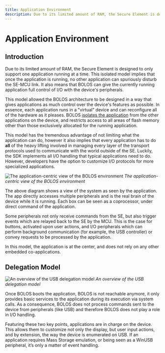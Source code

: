 ---
title: Application Environment
description: Due to its limited amount of RAM, the Secure Element is designed to only support one application running at a time. This isolated model implies that once the application is running, no other application can spuriously disturb the SE-MCU link. 
---

# Application Environment

## Introduction

Due to its limited amount of RAM, the Secure Element is designed to only support one application running at a time. This isolated model implies that once the application is running, no other application can spuriously disturb the SE-MCU link. It also means that BOLOS can give the currently running application full control of I/O with the device's peripherals.

This model allowed the BOLOS architecture to be designed in a way that gives applications as much control over the device's features as possible. In essence, each application runs in a "virtual" device and can reconfigure all of the hardware as it pleases. BOLOS [isolates the application](../psd/application-isolation/) from the other applications on the device, and restricts access to all areas of flash memory other than those exclusively allocated for the running application.

This model has the tremendous advantage of not limiting what the application can do, however it also implies that every application has to do **all** of the heavy lifting involved in managing every layer of the transport protocols used to communicate with the world outside of the SE. Luckily, the SDK implements all I/O handling that typical applications need to do. However, developers have the option to customize I/O protocols for more specialized applications.

![The application-centric view of the BOLOS environment](/app_centric_view.png)
*The application-centric view of the BOLOS environment*


The above diagram shows a view of the system as seen by the application. The app directly accesses multiple peripherals and is the real brain of the device while it is running. Each box can be seen as a coprocessor, under direct command of the application.

Some peripherals not only receive commands from the SE, but also trigger events which are relayed back to the SE by the MCU. This is the case for buttons, activated upon user actions, and I/O peripherals which can perform background communication (for example, the USB controller) or convey requests to be processed by the application.

In this model, the application is at the center, and does not rely on any other embedded co-applications.

## Delegation Model

![An overview of the USB delegation model](/usb_delegation_overview.png)
*An overview of the USB delegation model*

Once BOLOS boots the application, BOLOS is not reachable anymore, it only provides basic services to the application during its execution via system calls. As a consequence, BOLOS does not process commands sent to the device from peripherals (like USB) and therefore BOLOS does not play a role in I/O handling.

Featuring these two key points, applications are in charge on the device. This allows them to customize not only the display, but user input actions, and by extension, the way the device is enumerated on USB. If an application requires Mass Storage emulation, or being seen as a WinUSB peripheral, it’s only a matter of event handling.

